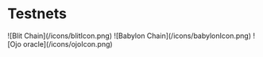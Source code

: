 # Testnets


<Cards>
  <Card
    image
    title="Blit Chain Testnet"
    href="./testnet/blit-chain"
  >
    ![Blit Chain](/icons/blitIcon.png)
  </Card>
  <Card
    image
    title="Babylon Chain"
    href="./testnet/babylon-chain"
  >
    ![Babylon Chain](/icons/babylonIcon.png)
  </Card>  
  <Card
    image
    title="Ojo Oracle"
    href="./testnet/ojo-oracle"
  >
    ![Ojo oracle](/icons/ojoIcon.png)
  </Card>
</Cards>